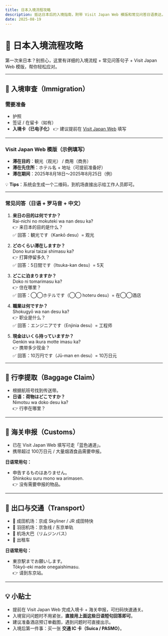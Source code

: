 ```yaml
---
title: 日本入境流程攻略
description: 抵达日本后的入境指南，附带 Visit Japan Web 模版和常见问答日语表达，方便游客顺利通关。
date: 2025-08-19
---
```


# 🛬 日本入境流程攻略

第一次来日本？别担心，这里有详细的入境流程 + 常见问答句子 + Visit Japan Web 模版，帮你轻松应对。

---

## 📑 入境审查（Immigration）

### 需要准备
- 护照  
- 签证 / 在留卡（如有）  
- **入境卡（已电子化）** 👉 建议提前在 [Visit Japan Web](https://vjw-lp.digital.go.jp/) 填写  

---

### Visit Japan Web 模版（示例填写）

- **滞在目的**：観光（观光） / 商用（商务）  
- **滞在先住所**：ホテル名 + 地址（可提前准备好）  
- **滞在期间**：2025年8月18日～2025年8月25日（例）  

💡 **Tips**：系统会生成一个二维码，到机场直接出示给工作人员即可。

---

### 常见问答（日语 + 罗马音 + 中文）

1. **来日の目的は何ですか？**  
   Rai-nichi no mokuteki wa nan desu ka?  
   👉 来日本的目的是什么？  
   ✅ 回答：観光です（Kankō desu）= 观光  

2. **どのくらい滞在しますか？**  
   Dono kurai taizai shimasu ka?  
   👉 打算停留多久？  
   ✅ 回答：5日間です（Itsuka-kan desu）= 5天  

3. **どこに泊まりますか？**  
   Doko ni tomarimasu ka?  
   👉 住在哪里？  
   ✅ 回答：◯◯ホテルです（◯◯ hoteru desu）= 在◯◯酒店  

4. **職業は何ですか？**  
   Shokugyō wa nan desu ka?  
   👉 职业是什么？  
   ✅ 回答：エンジニアです（Enjinia desu）= 工程师  

5. **現金はいくら持っていますか？**  
   Genkin wa ikura motte imasu ka?  
   👉 携带多少现金？  
   ✅ 回答：10万円です（Jū-man en desu）= 10万日元  

---

## 🎒 行李提取（Baggage Claim）

- 根据航班号找到传送带。  
- **日语：荷物はどこですか？**  
  Nimotsu wa doko desu ka?  
  👉 行李在哪里？  

---

## 🛂 海关申报（Customs）

- 已在 Visit Japan Web 填写可走「蓝色通道」。  
- 携带超过 100万日元 / 大量烟酒食品需要申报。  

**日语常用句：**  
- 申告するものはありません。  
  Shinkoku suru mono wa arimasen.  
  👉 没有需要申报的物品。  

---

## 🚉 出口与交通（Transport）

- 🚄 成田机场：京成 Skyliner / JR 成田特快  
- 🚄 羽田机场：京急线 / 东京单轨  
- 🚌 机场大巴（リムジンバス）  
- 🚕 出租车  

**日语常用句：**  
- 東京駅までお願いします。  
  Tōkyō-eki made onegaishimasu.  
  👉 请到东京站。  

---

## 💡 小贴士

- 提前在 Visit Japan Web 完成入境卡 + 海关申报，可扫码快速通关。  
- 入境官问问题时不用紧张，**直接用上面这些日语短句回答即可**。  
- 建议准备酒店预订单截图，遇到问题时可直接出示。  
- 入境后第一件事：买一张 **交通 IC 卡（Suica / PASMO）**。

